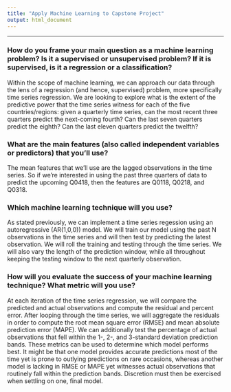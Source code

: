 ---
title: "Apply Machine Learning to Capstone Project"
output: html_document
---

***

### How do you frame your main question as a machine learning problem? Is it a supervised or unsupervised problem? If it is supervised, is it a regression or a classification?

Within the scope of machine learning, we can approach our data through the lens of a regression (and hence, supervised) problem, more specifically time series regression.  We are looking to explore what is the extent of the predictive power that the time series witness for each of the five countries/regions: given a quarterly time series, can the most recent three quarters predict the next-coming fourth?  Can the last seven quarters predict the eighth?  Can the last eleven quarters predict the twelfth?

### What are the main features (also called independent variables or predictors) that you'll use?

The mean features that we'll use are the lagged observations in the time series.  So if we're interested in using the past three quarters of data to predict the upcoming Q0418, then the features are Q0118, Q0218, and Q0318.

### Which machine learning technique will you use?

As stated previously, we can implement a time series regession using an autoregressive (AR(1,0,0)) model.  We will train our model using the past N observations in the time series and will then test by predicting the latest observation.  We will roll the training and testing through the time series.  We will also vary the length of the prediction window, while all throughout keeping the testing window to the next quarterly observation.

### How will you evaluate the success of your machine learning technique? What metric will you use?

At each iteration of the time series regression, we will compare the predicted and actual observations and compute the residual and percent error.  After looping through the time series, we will aggregate the residuals in order to compute the root mean square error (RMSE) and mean absolute prediction error (MAPE).  We can additionally test the percentage of actual observations that fell within the 1-, 2-, and 3-standard deviation prediction bands.  These metrics can be used to determine which model performs best.  It might be that one model provides accurate predictions most of the time yet is prone to outlying predictions on rare occasions, whereas another model is lacking in RMSE or MAPE yet witnesses actual observations that routinely fall within the prediction bands.  Discretion must then be exercised when settling on one, final model.
